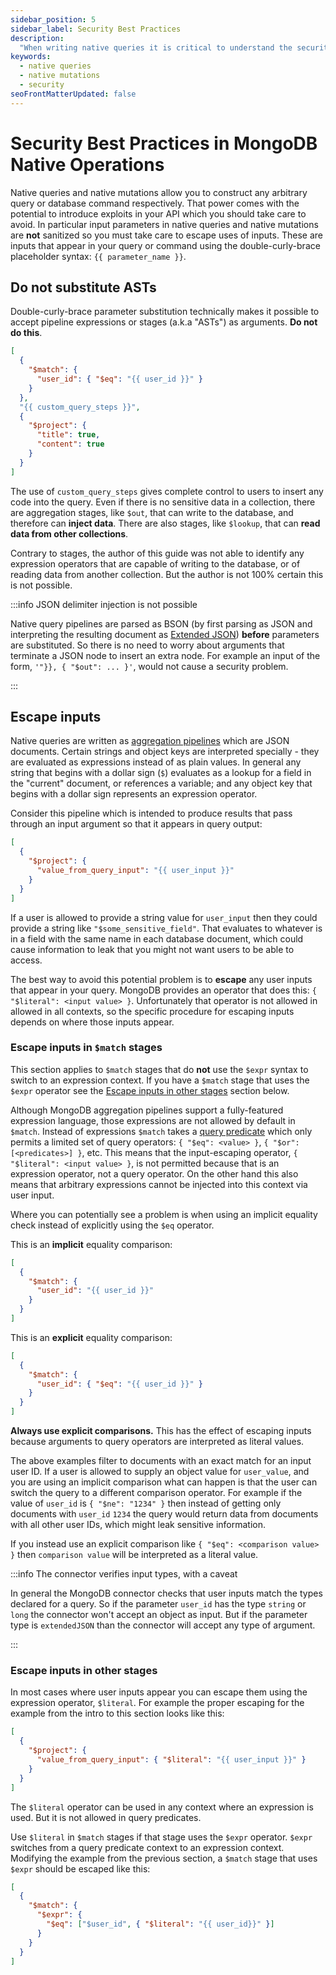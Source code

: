 ```yaml
---
sidebar_position: 5
sidebar_label: Security Best Practices
description:
  "When writing native queries it is critical to understand the security implications of how arguments are interpreted."
keywords:
  - native queries
  - native mutations
  - security
seoFrontMatterUpdated: false
---
```


# Security Best Practices in MongoDB Native Operations

Native queries and native mutations allow you to construct any arbitrary query or database command respectively. That
power comes with the potential to introduce exploits in your API which you should take care to avoid. In particular
input parameters in native queries and native mutations are **not** sanitized so you must take care to escape uses of
inputs. These are inputs that appear in your query or command using the double-curly-brace placeholder syntax: `{{
parameter_name }}`.

## Do not substitute ASTs

Double-curly-brace parameter substitution technically makes it possible to accept pipeline expressions or stages (a.k.a
"ASTs") as arguments. **Do not do this**.

```json
[
  {
    "$match": {
      "user_id": { "$eq": "{{ user_id }}" }
    }
  },
  "{{ custom_query_steps }}",
  {
    "$project": {
      "title": true,
      "content": true
    }
  }
]
```

The use of `custom_query_steps` gives complete control to users to insert any code into the query. Even if there is no
sensitive data in a collection, there are aggregation stages, like `$out`, that can write to the database, and therefore
can **inject data**. There are also stages, like `$lookup`, that can **read data from other collections**.

Contrary to stages, the author of this guide was not able to identify any expression operators that are capable of
writing to the database, or of reading data from another collection. But the author is not 100% certain this is not
possible.

:::info JSON delimiter injection is not possible

Native query pipelines are parsed as BSON (by first parsing as JSON and interpreting the resulting document as [Extended
JSON][]) **before** parameters are substituted. So there is no need to worry about arguments that terminate a JSON node to
insert an extra node. For example an input of the form, `'"}}, { "$out": ... }'`, would not cause a security problem.

[Extended JSON]: https://www.mongodb.com/docs/manual/reference/mongodb-extended-json/

:::

## Escape inputs

Native queries are written as [aggregation pipelines][] which are JSON documents. Certain strings and object keys are
interpreted specially - they are evaluated as expressions instead of as plain values. In general any string that begins
with a dollar sign (`$`) evaluates as a lookup for a field in the "current" document, or references a variable; and any
object key that begins with a dollar sign represents an expression operator.

[aggregation pipelines]: https://www.mongodb.com/docs/manual/reference/operator/aggregation-pipeline/

Consider this pipeline which is intended to produce results that pass through an input argument so that it appears in
query output:

```json
[
  {
    "$project": {
      "value_from_query_input": "{{ user_input }}"
    }
  }
]
```

If a user is allowed to provide a string value for `user_input` then they could provide a string like
`"$some_sensitive_field"`. That evaluates to whatever is in a field with the same name in each database document, which
could cause information to leak that you might not want users to be able to access.

The best way to avoid this potential problem is to **escape** any user inputs that appear in your query. MongoDB
provides an operator that does this: `{ "$literal": <input value> }`. Unfortunately that operator is not allowed in
allowed in all contexts, so the specific procedure for escaping inputs depends on where those inputs appear.

### Escape inputs in `$match` stages

This section applies to `$match` stages that do **not** use the `$expr` syntax to switch to an expression context. If
you have a `$match` stage that uses the `$expr` operator see the [Escape inputs in other stages][] section below.

[Escape inputs in other stages]: #escape-inputs-in-other-stages

Although MongoDB aggregation pipelines support a fully-featured expression language, those expressions are not allowed
by default in `$match`. Instead of expressions `$match` takes a [query predicate][] which only permits a limited set of
query operators: `{ "$eq": <value> }`, `{ "$or": [<predicates>] }`, etc. This means that the input-escaping operator, `{
"$literal": <input value> }`, is not permitted because that is an expression operator, not a query operator. On the
other hand this also means that arbitrary expressions cannot be injected into this context via user input.

[query predicate]: https://www.mongodb.com/docs/manual/reference/glossary/#std-term-query-predicate

Where you can potentially see a problem is when using an implicit equality check instead of explicitly using the `$eq`
operator.

This is an **implicit** equality comparison:

```json
[
  {
    "$match": {
      "user_id": "{{ user_id }}"
    }
  }
]
```

This is an **explicit** equality comparison:

```json
[
  {
    "$match": {
      "user_id": { "$eq": "{{ user_id }}" }
    }
  }
]
```

**Always use explicit comparisons.** This has the effect of escaping inputs because arguments to query operators are
interpreted as literal values.

The above examples filter to documents with an exact match for an input user ID. If a user is allowed to supply an
object value for `user_value`, and you are using an implicit comparison what can happen is that the user can switch the
query to a different comparison operator. For example if the value of `user_id` is `{ "$ne": "1234" }` then instead of
getting only documents with `user_id` `1234` the query would return data from documents with all other user IDs, which
might leak sensitive information.

If you instead use an explicit comparison like `{ "$eq": <comparison value> }` then `comparison value` will be
interpreted as a literal value.

:::info The connector verifies input types, with a caveat

In general the MongoDB connector checks that user inputs match the types declared for a query. So if the parameter
`user_id` has the type `string` or `long` the connector won't accept an object as input. But if the parameter type is
`extendedJSON` than the connector will accept any type of argument.

:::

### Escape inputs in other stages

In most cases where user inputs appear you can escape them using the expression operator, `$literal`. For example the
proper escaping for the example from the intro to this section looks like this:

```json
[
  {
    "$project": {
      "value_from_query_input": { "$literal": "{{ user_input }}" }
    }
  }
]
```

The `$literal` operator can be used in any context where an expression is used. But it is not allowed in query
predicates.

Use `$literal` in `$match` stages if that stage uses the `$expr` operator. `$expr` switches from a query predicate
context to an expression context. Modifying the example from the previous section, a `$match` stage that uses `$expr`
should be escaped like this:

```json
[
  {
    "$match": {
      "$expr": {
        "$eq": ["$user_id", { "$literal": "{{ user_id}}" }]
      }
    }
  }
]
```
